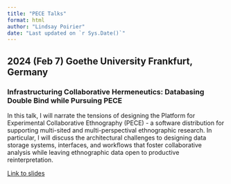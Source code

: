 ```yaml
---
title: "PECE Talks"
format: html
author: "Lindsay Poirier"
date: "Last updated on `r Sys.Date()`"
---
```


## 2024 (Feb 7) Goethe University Frankfurt, Germany

### Infrastructuring Collaborative Hermeneutics: Databasing Double Bind while Pursuing PECE

In this talk, I will narrate the tensions of designing the Platform for Experimental Collaborative Ethnography (PECE) - a software distribution for supporting multi-sited and multi-perspectival ethnographic research. In particular, I will discuss the architectural challenges to designing data storage systems, interfaces, and workflows that foster collaborative analysis while leaving ethnographic data open to productive reinterpretation.  

[Link to slides](talks/frankfurt2024.html)